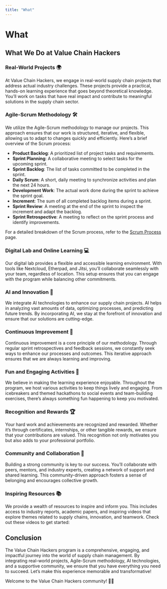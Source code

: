 ```yaml
---
title: "What"
---
```


# What

## What We Do at Value Chain Hackers

### Real-World Projects 🌍

At Value Chain Hackers, we engage in real-world supply chain projects that address actual industry challenges. These projects provide a practical, hands-on learning experience that goes beyond theoretical knowledge. You'll work on tasks that have real impact and contribute to meaningful solutions in the supply chain sector.

### Agile-Scrum Methodology 🛠️

We utilize the Agile-Scrum methodology to manage our projects. This approach ensures that our work is structured, iterative, and flexible, allowing us to adapt to changes quickly and efficiently. Here’s a brief overview of the Scrum process:

- **Product Backlog**: A prioritized list of project tasks and requirements.
- **Sprint Planning**: A collaborative meeting to select tasks for the upcoming sprint.
- **Sprint Backlog**: The list of tasks committed to be completed in the sprint.
- **Daily Scrum**: A short, daily meeting to synchronize activities and plan the next 24 hours.
- **Development Work**: The actual work done during the sprint to achieve the sprint goal.
- **Increment**: The sum of all completed backlog items during a sprint.
- **Sprint Review**: A meeting at the end of the sprint to inspect the increment and adapt the backlog.
- **Sprint Retrospective**: A meeting to reflect on the sprint process and identify improvements.

For a detailed breakdown of the Scrum process, refer to the [Scrum Process](scrum-process.qmd) page.

### Digital Lab and Online Learning 💻

Our digital lab provides a flexible and accessible learning environment. With tools like Nextcloud, Etherpad, and Jitsi, you’ll collaborate seamlessly with your team, regardless of location. This setup ensures that you can engage with the program while balancing other commitments.

### AI and Innovation 🤖

We integrate AI technologies to enhance our supply chain projects. AI helps in analyzing vast amounts of data, optimizing processes, and predicting future trends. By incorporating AI, we stay at the forefront of innovation and ensure that our solutions are cutting-edge.

### Continuous Improvement 🔄

Continuous improvement is a core principle of our methodology. Through regular sprint retrospectives and feedback sessions, we constantly seek ways to enhance our processes and outcomes. This iterative approach ensures that we are always learning and improving.

### Fun and Engaging Activities 🎉

We believe in making the learning experience enjoyable. Throughout the program, we host various activities to keep things lively and engaging. From icebreakers and themed hackathons to social events and team-building exercises, there’s always something fun happening to keep you motivated.

### Recognition and Rewards 🏆

Your hard work and achievements are recognized and rewarded. Whether it's through certificates, internships, or other tangible rewards, we ensure that your contributions are valued. This recognition not only motivates you but also adds to your professional portfolio.

### Community and Collaboration 🤝

Building a strong community is key to our success. You'll collaborate with peers, mentors, and industry experts, creating a network of support and shared learning. This community-driven approach fosters a sense of belonging and encourages collective growth.

### Inspiring Resources 📚

We provide a wealth of resources to inspire and inform you. This includes access to industry reports, academic papers, and inspiring videos that explore themes related to supply chains, innovation, and teamwork. Check out these videos to get started:



## Conclusion

The Value Chain Hackers program is a comprehensive, engaging, and impactful journey into the world of supply chain management. By integrating real-world projects, Agile-Scrum methodology, AI technologies, and a supportive community, we ensure that you have everything you need to succeed. Let's make this experience memorable and transformative!

Welcome to the Value Chain Hackers community! 🚀🌟

